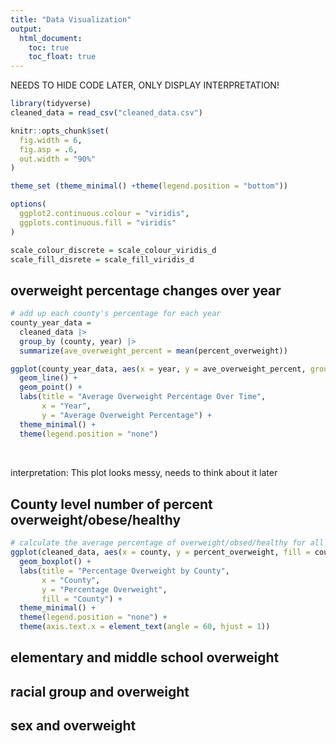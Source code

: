 ```yaml
---
title: "Data Visualization"
output: 
  html_document:
    toc: true
    toc_float: true
---
```


NEEDS TO HIDE CODE LATER, ONLY DISPLAY INTERPRETATION!
```r
library(tidyverse)
cleaned_data = read_csv("cleaned_data.csv")

knitr::opts_chunk$set(
  fig.width = 6,
  fig.asp = .6, 
  out.width = "90%"
)

theme_set (theme_minimal() +theme(legend.position = "bottom"))

options(
  ggplot2.continuous.colour = "viridis", 
  ggplots.continuous.fill = "viridis"
)

scale_colour_discrete = scale_colour_viridis_d
scale_fill_disrete = scale_fill_viridis_d
```


## overweight percentage changes over year
```r
# add up each county's percentage for each year
county_year_data = 
  cleaned_data |>
  group_by (county, year) |>
  summarize(ave_overweight_percent = mean(percent_overweight)) 

ggplot(county_year_data, aes(x = year, y = ave_overweight_percent, group = county, color = county )) + 
  geom_line() + 
  geom_point() +
  labs(title = "Average Overweight Percentage Over Time",
       x = "Year",
       y = "Average Overweight Percentage") +
  theme_minimal() +
  theme(legend.position = "none")
  
```
<br>
interpretation: This plot looks messy, needs to think about it later

## County level number of percent overweight/obese/healthy
```r
# calculate the average percentage of overweight/obsed/healthy for all years
ggplot(cleaned_data, aes(x = county, y = percent_overweight, fill = county)) +
  geom_boxplot() +
  labs(title = "Percentage Overweight by County",
       x = "County",
       y = "Percentage Overweight",
       fill = "County") +
  theme_minimal() +
  theme(legend.position = "none") +
  theme(axis.text.x = element_text(angle = 60, hjust = 1))
```


## elementary and middle school overweight


## racial group and overweight

## sex and overweight

